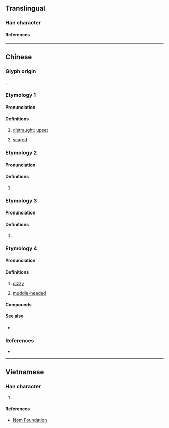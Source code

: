 {{character info}}
==Translingual==

===Han character===
{{Han char|rn=61|rad=心|as=10|sn=13|four=91086|canj=PMBC,XPMBC|ids=⿰忄貢}}

====References====
{{Han ref|kx=0396.100|dkj=10984|dj=0734.170|hdz=42335.130|uh=6129}}

----

==Chinese==
{{zh-forms|s=𫺌}}

===Glyph origin===
{{Han etym}}
{{Han compound|心|貢|ls=psc|c1=s|c2=p|t1=heart}}.

===Etymology 1===

====Pronunciation====
{{zh-pron
|m=gōng
|c=gung1
|mc=y
|oc=y
|ma=
|cat=a
}}

====Definitions====
{{zh-hanzi}}

# {{zh-hg}} [[distraught]]; [[upset]]
# {{zh-hg}} [[scared]]

===Etymology 2===

====Pronunciation====
{{zh-pron
|m=gòng
|cat=a
}}

====Definitions====
{{zh-hanzi}}

# {{rfdef|zh}}

===Etymology 3===

====Pronunciation====
{{zh-pron
|m=hǒng
|cat=a
}}

====Definitions====
{{zh-hanzi}}

# {{rfdef|zh}}

===Etymology 4===

====Pronunciation====
{{zh-pron
|mn-t=gong5
|cat=a
}}

====Definitions====
{{zh-hanzi}}

# {{lb|zh|Teochew}} [[dizzy]]
# {{lb|zh|Teochew}} [[muddle-headed]]

====Compounds====
{{zh-der|頭愩愩}}

====See also====
* {{q|Hokkien}} {{zh-l|楞|gông}}

===References===
* {{R:yue:Jyutping Database}}

----

==Vietnamese==

===Han character===
{{vi-readings|rs=心10|reading=ngúng}}

# {{rfdef|vi|sort=心10}}

====References====
* [http://nomfoundation.org/common/nom_details.php?codepoint=6129 Nom Foundation]